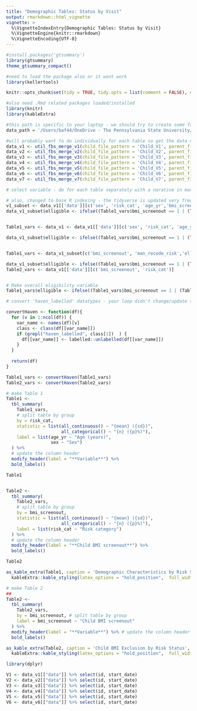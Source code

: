 ```yaml
---
title: "Demographic Tables: Status by Visit"
output: rmarkdown::html_vignette
vignette: >
  %\VignetteIndexEntry{Demographic Tables: Status by Visit}
  %\VignetteEngine{knitr::rmarkdown}
  %\VignetteEncoding{UTF-8}
---
```


<!-- I know this is just a sketch/start to getting the tables set. I am just adding notes so we remember in the future when we get to the other edits/making everything 'nice'. 

This will ultimately be a pdf like what you see for how-to's in other R packages so we need to design the .Rmd to have markdown text and explanations also. Needs to be a full walk through. once we are ready to fully dive in, I found this guide on making vignettes for packages: https://r-pkgs.org/vignettes.html#vignette-advice -->

<!-- typically, these package installs/loads are part of the narative of the vignette/help .pdf for the package so we may want to re-order -->
```r
#install.packages('gtsummary')
library(gtsummary)
theme_gtsummary_compact()

#need to load the package also or it wont work
library(kellertools)
```

<!-- need a setup chunk to set your preference for the .Rmd - below is one I copied from a previous paper .Rmd, but we can edit -->
```r
knitr::opts_chunk$set(tidy = TRUE, tidy.opts = list(comment = FALSE), echo=TRUE, warning=FALSE, message=FALSE, comment = NA)

#also need .Rmd related packages loaded/installed
library(knitr)
library(kableExtra)
```

<!-- need to split chunks. Each chunk should have a single purpose so that you can control what is displayed in the pdf of the vignette.  -->
<!-- pretty sure you can't have spaces in your cunck labels when you convert to pdf -->

```r

#this path is specific to your laptop - we should try to create some fake/simulated data that we can rely on for examples
data_path = '/Users/baf44/OneDrive - The Pennsylvania State University/b-childfoodlab_Shared/Active_Studies/RO1_Brain_Mechanisms_IRB_5357/Participant_Data/untouchedRaw/Qualtrics_Raw/'

#will probably want to do individually for each table so get the data needed for each part separately - may need to change some of these to the user-interface wrappers once they are done
data_v1 <- util_fbs_merge_v1(child_file_pattern = 'Child_V1', parent_file_pattern = 'Parent_V1', data_path = data_path)
data_v2 <- util_fbs_merge_v2(child_file_pattern = 'Child_V2', parent_file_pattern = 'Parent_V2', parentV4_file_pattern = 'Parent_V4', data_path = data_path)
data_v3 <- util_fbs_merge_v3(child_file_pattern = 'Child_V3', parent_file_pattern = 'Parent_V3', data_path = data_path, model_DD = FALSE)
data_v4 <- util_fbs_merge_v4(child_file_pattern = 'Child_V4', parent_file_pattern = 'Parent_V4', data_path = data_path)
data_v5 <- util_fbs_merge_v5(child_file_pattern = 'Child_V5', parent_file_pattern = 'Parent_V5', data_path = data_path)
data_v6 <- util_fbs_merge_v6(child_file_pattern = 'Child_V6', parent_file_pattern = 'Parent_V6', data_path = data_path)
data_v7 <- util_fbs_merge_v7(child_file_pattern = 'Child_V7', parent_file_pattern = 'Parent_V7', data_path = data_path)
```

```r
# select variable - do for each table separately with a narative in markdown outside the chunck

# also, changed to base R indexing - the tidyverse is updated very frequently so relying on their pipes for long-standing examples will lead to the examples breaking down the line. Base R does not change indexing rules.
v1_subset <- data_v1[['data']][c('sex', 'risk_cat', 'age_yr','bmi_screenout','man_recode_risk','sex')]
data_v1_subset$elligible <- ifelse((Table1_vars$bmi_screenout == 1 | (Table1_vars$man_recode_risk == "Neither")), "No", "Yes")


Table1_vars <- data_v1 <- data_v1[['data']][c('sex', 'risk_cat', 'age_yr','bmi_screenout','man_recode_risk')]

data_v1_subset$elligible <- ifelse((Table1_vars$bmi_screenout == 1 | (Table1_vars$man_recode_risk != "High Risk" && "Low Risk")), "No", "Yes")


Table1_vars <- data_v1_subset[c('bmi_screenout', 'man_recode_risk','elligible')]

data_v1_subset$elligible <- ifelse((Table1_vars$bmi_screenout == 1 | (Table1_vars$man_recode_risk == "Neither")), "No", "Yes")
Table2_vars <- data_v1[['data']][c('bmi_screenout', 'risk_cat')]


# Make overall eligibility variable
Table1_vars$elligible <- ifelse((Table1_vars$bmi_screenout == 1 | (Table1_vars$man_recode_risk == "Neither")), "No", "Yes")

# convert 'haven_labelled' datatypes - your loop didn't change/update the 'Table1_vars', only the df in the dfList so that tables were not able to be created. This is where it is important that it is run fully independently/with cleared environment to ensure it works. By making your loop a function, you can apply it directly to your tables and return the changes. As we move forward, it may be a good idea to make these types of functions part of the package since they aren't super common in datasets typically needed with R.

convertHaven <- function(df){
  for (v in 1:ncol(df)) {
    var_name <- names(df)[v]
    class <- class(df[[var_name]])
    if (grepl("haven_labelled", class[1])  ) {
      df[[var_name]] <- labelled::unlabelled(df[[var_name]])
    }
  }
  
  return(df)
}

Table1_vars <- convertHaven(Table1_vars)
Table2_vars <- convertHaven(Table2_vars)

# make Table 1
Table1 <- 
  tbl_summary(
    Table1_vars,
    # split table by group
    by = risk_cat,
    statistic = list(all_continuous() ~ "{mean} ({sd})",
                     all_categorical() ~ "{n} ({p}%)"),
    label = list(age_yr ~ "Age (years)",
                 sex ~ "Sex")
  ) %>%
  # update the column header
  modify_header(label = "**Variable**") %>%
  bold_labels() 

Table1


Table2 <- 
  tbl_summary(
    Table2_vars,
    # split table by group
    by = bmi_screenout,
    statistic = list(all_continuous() ~ "{mean} ({sd})",
                     all_categorical() ~ "{n} ({p}%)"),
    label = list(risk_cat ~ "Risk category")
  ) %>%
  # update the column header
  modify_header(label = "**Child BMI screenout**") %>%
  bold_labels() 

Table2
```
 
<!-- below is the code needed to display the table nicely in pdf format, though it should work for htlm also. tables cannot just simply be called in a chunk -- need to have instructions for formatting output -->
``` r
as_kable_extra(Table1, caption = 'Demographic Characteristics by Risk Status', format = "latex", booktabs = TRUE, longtable = FALSE) %>%
  kableExtra::kable_styling(latex_options = "hold_position",  full_width = FALSE)
```

```r
# make Table 2
## 
Table2 <- 
  tbl_summary(
    Table2_vars,
    by = bmi_screenout, # split table by group
    label = bmi_screenout ~ "Child BMI screenout"
  ) %>%
  modify_header(label = "**Variable**") %>% # update the column header
  bold_labels() 
```

<!-- the display of the table needs to be in it's own chunk and the results will have to be set to 'asis' -->

```r
as_kable_extra(Table2, caption = 'Child BMI Exclusion by Risk Status', format = "latex", booktabs = TRUE, longtable = FALSE) %>%
  kableExtra::kable_styling(latex_options = "hold_position",  full_width = FALSE)
```


<!-- need to update belwo so not using tidyverse indexing -->
```r
library(dplyr)

V1 <- data_v1[["data"]] %>% select(id, start_date)
V2 <- data_v2[["data"]] %>% select(id, start_date)
V3 <- data_v3[["data"]] %>% select(id, start_date)
V4 <- data_v4[["data"]] %>% select(id, start_date)
V5 <- data_v5[["data"]] %>% select(id, start_date)
V6 <- data_v6[["data"]] %>% select(id, start_date)


```
